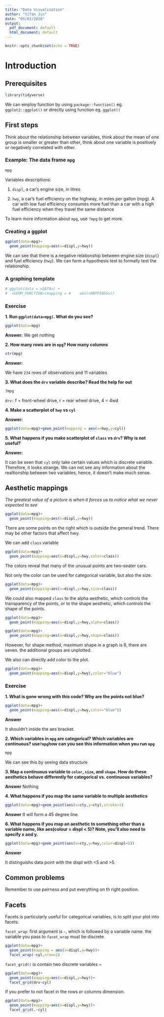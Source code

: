 ```yaml
---
title: "Data Visualisation"
author: "Yifan Jin"
date: "05/02/2020"
output:
  pdf_document: default
  html_document: default
---
```


```r
knitr::opts_chunk$set(echo = TRUE)
```

# Introduction

## Prerequisites

```r
library(tidyverse)
```

We can employ function by using `package::function()` eg. `ggplot2::ggplot()` or directly using function eg. `ggplot()`

## First steps
Think about the relationship between variables, think about the mean of one group is smaller or greater than other, think about one variable is positively or negatively correlated with other.

### Example: The data frame `mpg`  
```r
mpg
```

Variables descriptions:

1. `displ`, a car's engine size, in litres

2. `hwy`, a car's fuel efficiency on the highway, in miles per gallon (mpg). A car with low fuel efficiency consumes more fuel than a car with a high fuel efficiency when they travel the same distance

To learn more information about `mpg`, use `?mpg` to get more.

### Creating a ggplot

```r
ggplot(data=mpg)+
  geom_point(mapping=aes(x=displ,y=hwy))
```

We can see that there is a negative relationship between engine size (`displ`) and fuel efficiency (`hwy`). We can form a hypothesis test to formally test the relationship.

### A graphing template
```r
# ggplot(data = <DATA>) + 
#  <GEOM_FUNCTION>(mapping = #    aes(<MAPPINGS>))
```

### Exercise

**1. Run `ggplot(data=mpg)`. What do you see?**

```r
ggplot(data=mpg)
```

**Answer:**
We get nothing

**2. How many rows are in `mpg`? How many columns**

```r
str(mpg)
```

**Answer:**

We have `234` rows of observations and 11 variables

**3. What does the `drv` variable describe? Read the help for out**

```r
?mpg
```

`drv:` f = front-wheel drive, r = rear wheel drive, 4 = 4wd

**4. Make a scatterplot of `hwy` vs `cyl`**

**Answer:**

```r
ggplot(data=mpg)+geom_point(mapping = aes(x=hwy,y=cyl))
```

**5. What happens if you make scatterplot of `class` vs `drv`? Why is not useful?**

**Answer:**

It can be seen that `cyl` only take certain values which is discrete variable. Therefore, it looks strange. We can not see any information about the realtionship between two variables, hence, it doesn't make much sense.

## Aesthetic mappings

*The greatest value of a picture is when it forces us to notice what we never expected to see*

```r
ggplot(data=mpg)+
  geom_point(mapping=aes(x=displ,y=hwy))
```

There are some points on the right which is outside the general trend. There may be other factors that affect hwy.
 
We can add `class` variable 

```r
ggplot(data=mpg)+
  geom_point(mapping=aes(x=displ,y=hwy,color=class))
```

The colors reveal that many of the unusual points are two-seater cars.

Not only the color can be used for categorical variable, but also the size.

```r
ggplot(data=mpg)+
  geom_point(mapping=aes(x=displ,y=hwy,size=class))
```

We could also mapped `class` to the alpha aesthetic, which controls the transparency of the points, or to the shape aesthetic, which controls the shape of the points.

```r

ggplot(data=mpg)+
  geom_point(mapping=aes(x=displ,y=hwy,alpha=class))

ggplot(data=mpg)+
  geom_point(mapping=aes(x=displ,y=hwy,shape=class))
```

However, for shape method, maximum shape in a graph is 6, there are seven. the additional groups are unplotted.
 
We also can directly add color to the plot.
```r
ggplot(data=mpg)+
  geom_point(mapping=aes(x=displ,y=hwy),color="blue")
```

### Exercise

**1. What is gone wrong with this code? Why are the points not blue?**
```r
ggplot(data=mpg)+
  geom_point(mapping=aes(x=displ,y=hwy,color="blue"))
```

**Answer** 

It shouldn't inside the aes bracket.

**2. Which variables in `mpg` are categorical? Which variables are continuous? use`?mpg`how can you see this information when you run `mpg`**

```r
mpg
```

We can see this by seeing data structure

**3. Map a continuous variable to `color`, `size`, and `shape`. How do these aesthetics behave differently for categorical vs. continuous variables?**

**Answer**
Nothing

**4. What happens if you map the same variable to multiple aesthetics**

```r
ggplot(data=mpg)+geom_point(aes(x=cty,y=cty),stroke=1)
```

**Answer**
It will form a 45 degree line.


**6. What happens if you map an aesthetic to something other than a variable name, like aes(colour = displ < 5)? Note, you’ll also need to specify x and y.**

```r
ggplot(data=mpg)+geom_point(aes(x=cty,y=hwy,color=displ<5))
```

**Answer**

It distinguishs data point with the displ with <5 and >5.

## Common problems

Remember to use pairness and put everything on th right position.

## Facets
Facets is particularly useful for categorical variables, is to split your plot into facets.

`facet_wrap`: first argument is `~`, which is followed by a variable name. the variable you pass to `facet_wrap` must be discrete

```r
ggplot(data=mpg)+
  geom_point(mapping = aes(x=displ,y=hwy))+
  facet_wrap(~cyl,nrow=2)
```

`facet_grid()`  is contain two discrete variables ~
```r
ggplot(data=mpg)+
  geom_point(mapping=aes(x=displ,y=hwy))+
  facet_grid(drv~cyl)
```

If you prefer to not facet in the rows or columns dimension.
```r
ggplot(data=mpg)+
  geom_point(mapping=aes(x=displ,y=hwy))+
  facet_grid(.~cyl)
```











